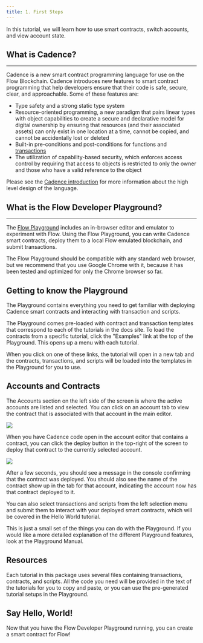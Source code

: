 ```yaml
---
title: 1. First Steps
---
```


In this tutorial, we will learn how to use smart contracts, switch accounts, and view account state.

## What is Cadence?

---

Cadence is a new smart contract programming language for use on the Flow Blockchain.
Cadence introduces new features to smart contract programming that help developers ensure that their code is safe, secure, clear, and approachable. Some of these features are:

- Type safety and a strong static type system
- Resource-oriented programming, a new paradigm that pairs linear types with object capabilities to create a secure and declarative model for digital ownership
  by ensuring that resources (and their associated assets) can only exist in one location at a time, cannot be copied, and cannot be accidentally lost or deleted
- Built-in pre-conditions and post-conditions for functions and [transactions](/cadence/language/transactions/)
- The utilization of capability-based security, which enforces access control by requiring that access to objects
  is restricted to only the owner and those who have a valid reference to the object

Please see the [Cadence introduction](/cadence/index) for more information about the high level design of the language.

## What is the Flow Developer Playground?

---

The [Flow Playground](https://play.onflow.org) includes an in-browser editor and emulator to experiment with Flow.
Using the Flow Playground, you can write Cadence smart contracts, deploy them to a local Flow emulated blockchain, and submit transactions.

The Flow Playground should be compatible with any standard web browser, but we recommend that you use Google Chrome with it,
because it has been tested and optimized for only the Chrome browser so far.

<!-- If you encounter issues using the Flow Developer Playground, see the [Playground Manual](doc:playground-manual) or [Debugging](doc:debugging) for help. -->

## Getting to know the Playground

The Playground contains everything you need to get familiar with deploying Cadence smart contracts and interacting with transaction and scripts.

The Playground comes pre-loaded with contract and transaction templates that correspond to each of the tutorials in the docs site.
To load the contracts from a specific tutorial, click the "Examples" link at the top of the Playground. This opens up a menu with each tutorial.

When you click on one of these links, the tutorial will open in a new tab and the contracts, transactions, and scripts will be loaded into the templates in the Playground for you to use.

## Accounts and Contracts

The Accounts section on the left side of the screen is where the active accounts are listed and selected.
You can click on an account tab to view the contract that is associated with that account in the main editor.

<Img src="https://storage.googleapis.com/flow-resources/documentation-assets/cadence-tuts/playground-accounts.png" />

When you have Cadence code open in the account editor that contains a contract,
you can click the deploy button in the top-right of the screen to deploy that contract to the currently selected account.

<Img src="https://storage.googleapis.com/flow-resources/documentation-assets/cadence-tuts/playground-deploy.png" />

After a few seconds, you should see a message in the console confirming that the contract was deployed.
You should also see the name of the contract show up in the tab for that account, indicating the account now has that contract deployed to it.

You can also select transactions and scripts from the left selection menu and submit them to interact with your deployed smart contracts,
which will be covered in the Hello World tutorial.

This is just a small set of the things you can do with the Playground.
If you would like a more detailed explanation of the different Playground features, look at the Playground Manual.

## Resources

Each tutorial in this package uses several files containing transactions, contracts, and scripts.
All the code you need will be provided in the text of the tutorials for you to copy and paste,
or you can use the pre-generated tutorial setups in the Playground.

## Say Hello, World!

Now that you have the Flow Developer Playground running, you can create a smart contract for Flow!
